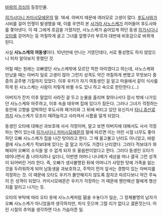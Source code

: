 [[바람의 검심]]의 등장인물.

[[히가시다니 카미시모에몬]]의 딸. 16세.
아버지 때문에 여러모로 고생이 많다. [[후도사와]]가 시비를 걸어 언쟁이 발생했을 때, 이를 우연히 본 [[사가라 사노스케]]가 끼어들어 후도사와를 쫓아낸다. 이 때 그에게 호감을 가졌지만, 사노스케가 숨어있게 하던 동생 [[히가시다니 오타]]를 걷어차는 등 까칠하게 굴고 그녀를 앞짱구라 부르자 대번에 비호감으로 바뀌게 된다.

사실 '''사노스케의 여동생'''이다. 10년만에 만나는 거였던데다, 서로 통성명도 하지 않았으니 피차 알아보지 못했던 것. 

어릴 때는 원래는 오빠였던 사노스케밖에 모르던 착한 아이였다고 하는데, 사노스케와 만났을 때는 아버지 일로 고생이 많아 그런지 성격도 약간 까칠하게 변했고 무엇보다 중증의 공주병 기질까지 있었다. 이후 우키가 자기 여동생인 걸 알고 마을에서 같이 식사를 하게 된 사노스케는 사람이 저렇게 바뀔 수도 있나 하고 속으로 한탄한다.(...)

아버지가 잔치 이후 말없이 사라진 걸 두고 눈물을 흘리며 찾아나서다 잠시 밖에 나가있던 사노스케와 마주하고, 이후 속을 태우며 집에 있다가 잠든다. 그러나 그녀가 걱정하는 동안에 고향을 압박하던 후도사와 패거리와 그 뒤에 버티고 있던 유신지사 [[타니 쥬산로]]까지 사노스케가 모조리 때려눕히고 사라져서 시름을 덜게 되었다.

동생인 오타에 대해선 과보호에 사서 걱정이며, 알고 보면 아버지에 대해서도 사서 걱정하는 면이 있는데 [[히가시다니 카미시모에몬]]의 말에 따르면 이는 어린 시절 너무도 좋아하던 오빠 사노스케가 집을 나간 탓이라고 한다. 그 때 울고불고 난리도 아니었고, 바람결에 사노스케가 적보대에 있다는 걸 알고 자기도 가겠다 난리였다. 그러다 적보대가 와해되어 오빠의 소식을 알 수 없게 되자 또 울음판이었다고 한다. 그러다 동생인 오타가 태어나면서 좀 나아지려나 싶더니, 이번엔 어머니 나나메가 세상을 떠나 결국 그런 성격이 되어버린 거라 한다. 즉, 오빠가 생사불명된 뒤에 어머니가 사망한 탓에 가족을 잃는 것을 두려워하게 되어 남동생을 과보호하고, 주먹이 먼저 앞서는 경향이 있는 아버지를 걱정하는 것. 이 때문에 오타도 우키가 불안해지지 않도록 잠자코 따르다보니 약간 주눅이 든 성격이 되었다. 카미시모에몬은 우키가 걱정하는 거 때문에 웬만해선 딸에게 행선지를 알리고 나가는 듯.

오타의 부탁에 따라 오타 옷에 사노스케처럼 惡을 수놓다가 일순, 그 정체불명의 남자가 오빠 사노스케가 아니었을까 생각하지만, 피식 웃으며 그럴 리가 없다고 결론짓는다. 어린 시절의 추억을 생각하면 다소 가슴아픈 일.
